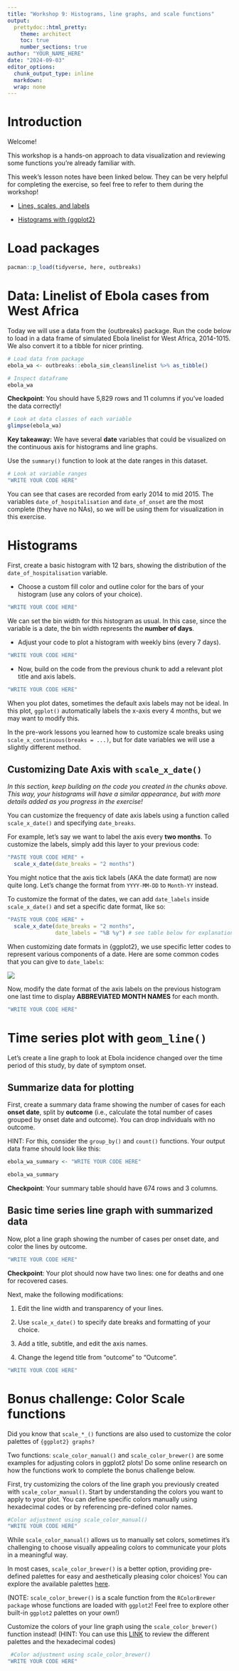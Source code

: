 ```yaml
---
title: "Workshop 9: Histograms, line graphs, and scale functions"
output:
  prettydoc::html_pretty:
    theme: architect
    toc: true
    number_sections: true
author: "YOUR_NAME_HERE"
date: "2024-09-03"
editor_options: 
  chunk_output_type: inline
  markdown: 
  wrap: none
---
```


# Introduction

Welcome!

This workshop is a hands-on approach to data visualization and reviewing some functions you're already familiar with.

This week's lesson notes have been linked below. They can be very helpful for completing the exercise, so feel free to refer to them during the workshop!

-   [Lines, scales, and labels](https://the-graph-courses.github.io/data_on_display_wp/lessons/ls03_line_graphs.html)

-   [Histograms with {ggplot2}](https://the-graph-courses.github.io/data_on_display_wp/lessons/ls04_histograms.html)

# Load packages

```r
pacman::p_load(tidyverse, here, outbreaks)
```

# Data: Linelist of Ebola cases from West Africa

Today we will use a data from the {outbreaks} package. Run the code below to load in a data frame of simulated Ebola linelist for West Africa, 2014-1015. We also convert it to a tibble for nicer printing. 

```r
# Load data from package
ebola_wa <- outbreaks::ebola_sim_clean$linelist %>% as_tibble()

# Inspect dataframe
ebola_wa
```

**Checkpoint**: You should have 5,829 rows and 11 columns if you've loaded the data correctly! 

```r
# Look at data classes of each variable
glimpse(ebola_wa)
```

**Key takeaway:** We have several **date** variables that could be visualized on the continuous axis for histograms and line graphs.

Use the `summary()` function to look at the date ranges in this dataset.

```r
# Look at variable ranges
"WRITE YOUR CODE HERE"
```

You can see that cases are recorded from early 2014 to mid 2015. The variables `date_of_hospitalisation` and `date_of_onset` are the most complete (they have no NAs), so we will be using them for visualization in this exercise.

# Histograms

First, create a basic histogram with 12 bars, showing the distribution of the `date_of_hospitalisation` variable.

-   Choose a custom fill color and outline color for the bars of your histogram (use any colors of your choice).

```r
"WRITE YOUR CODE HERE"
```

We can set the bin width for this histogram as usual. In this case, since the variable is a date, the bin width represents the **number of days**.

-   Adjust your code to plot a histogram with weekly bins (every 7 days).

```r
"WRITE YOUR CODE HERE"
```

-   Now, build on the code from the previous chunk to add a relevant plot title and axis labels.

```r
"WRITE YOUR CODE HERE"
```

When you plot dates, sometimes the default axis labels may not be ideal. In this plot, `ggplot()` automatically labels the x-axis every 4 months, but we may want to modify this.

In the pre-work lessons you learned how to customize scale breaks using `scale_x_continuous(breaks = ...)`, but for date variables we will use a slightly different method.

## Customizing Date Axis with `scale_x_date()`

*In this section, keep building on the code you created in the chunks above. This way, your histograms will have a similar appearance, but with more details added as you progress in the exercise!*

You can customize the frequency of date axis labels using a function called `scale_x_date()` and specifying `date_breaks`.

For example, let's say we want to label the axis every **two months**. To customize the labels, simply add this layer to your previous code:

```r
"PASTE YOUR CODE HERE" +
  scale_x_date(date_breaks = "2 months")
```

You might notice that the axis tick labels (AKA the date format) are now quite long. Let's change the format from `YYYY-MM-DD` to `Month-YY` instead.

To customize the format of the dates, we can add `date_labels` inside `scale_x_date()` and set a specific date format, like so:

```r
"PASTE YOUR CODE HERE" +
  scale_x_date(date_breaks = "2 months", 
               date_labels = "%B %y") # see table below for explanation
```

When customizing date formats in {ggplot2}, we use specific letter codes to represent various components of a date. Here are some common codes that you can give to `date_labels`:

![](images/date_codes_table.png)

Now, modify the date format of the axis labels on the previous histogram one last time to display **ABBREVIATED MONTH NAMES** for each month.

```r
"WRITE YOUR CODE HERE"
```

# Time series plot with `geom_line()`

Let's create a line graph to look at Ebola incidence changed over the time period of this study, by date of symptom onset.

## Summarize data for plotting

First, create a summary data frame showing the number of cases for each **onset date**, split by **outcome** (i.e., calculate the total number of cases grouped by onset date and outcome). You can drop individuals with no outcome.

HINT: For this, consider the `group_by()` and `count()` functions. Your output data frame should look like this: 



```r
ebola_wa_summary <- "WRITE YOUR CODE HERE"

ebola_wa_summary
```

**Checkpoint**: Your summary table should have 674 rows and 3 columns.

## Basic time series line graph with summarized data

Now, plot a line graph showing the number of cases per onset date, and color the lines by outcome.

```r
"WRITE YOUR CODE HERE"
```

**Checkpoint**: Your plot should now have two lines: one for deaths and one for recovered cases.

Next, make the following modifications:

1)  Edit the line width and transparency of your lines.

2)  Use `scale_x_date()` to specify date breaks and formatting of your choice.

3)  Add a title, subtitle, and edit the axis names.

4)  Change the legend title from "outcome" to "Outcome".

```r
"WRITE YOUR CODE HERE"
```

# Bonus challenge: Color Scale functions

Did you know that `scale_*_()` functions are also used to customize the color palettes of `{ggplot2} graphs?`

Two functions: `scale_color_manual()` and `scale_color_brewer()` are some examples for adjusting colors in ggplot2 plots! Do some online research on how the functions work to complete the bonus challenge below.

First, try customizing the colors of the line graph you previously created with `scale_color_manual()`. Start by understanding the colors you want to apply to your plot. You can define specific colors manually using hexadecimal codes or by referencing pre-defined color names.

```r
#Color adjustment using scale_color_manual() 
"WRITE YOUR CODE HERE"
```

While `scale_color_manual()` allows us to manually set colors, sometimes it's challenging to choose visually appealing colors to communicate your plots in a meaningful way.

In most cases, `scale_color_brewer()` is a better option, providing pre-defined palettes for easy and aesthetically pleasing color choices! You can explore the available palettes [here](https://r-graph-gallery.com/38-rcolorbrewers-palettes.html).

(NOTE: `scale_color_brewer()` is a scale function from the `RColorBrewer package` whose functions are loaded with `ggplot2`! Feel free to explore other built-in `ggplot2` palettes on your own!)

Customize the colors of your line graph using the `scale_color_brewer()` function instead! (HINT: You can use this [LINK](https://r-graph-gallery.com/38-rcolorbrewers-palettes.html) to review the different palettes and the hexadecimal codes)

```r
 #Color adjustment using scale_color_brewer() 
"WRITE YOUR CODE HERE"
```
